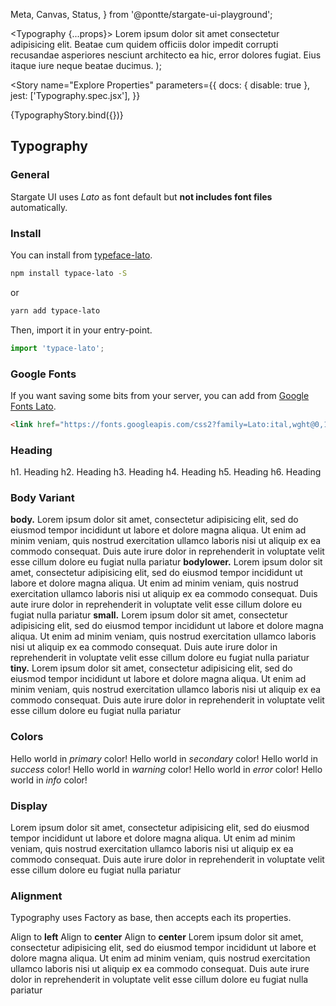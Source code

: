   Meta,
  Canvas,
  Status,
} from '@pontte/stargate-ui-playground';

  <Typography {...props}>
    Lorem ipsum dolor sit amet consectetur adipisicing elit. Beatae cum quidem officiis dolor impedit corrupti recusandae asperiores nesciunt architecto ea hic, error dolores fugiat. Eius itaque iure neque beatae ducimus.
  </Typography>
);

<Meta title="Core/Typography" component={Typography} />

<Story
  name="Explore Properties"
  parameters={{
    docs: { disable: true },
    jest: ['Typography.spec.jsx'],
  }}
>
  {TypographyStory.bind({})}
</Story>

## Typography

<Status type="stable" />

### General

Stargate UI uses *Lato* as font default but **not includes font files** automatically.

### Install

You can install from [typeface-lato](https://www.npmjs.com/package/typeface-lato).

```sh
npm install typace-lato -S
```

or

```sh
yarn add typace-lato
```

Then, import it in your entry-point.

```jsx
import 'typace-lato';
```

### Google Fonts

If you want saving some bits from your server, you can add from [Google Fonts Lato](https://fonts.google.com/specimen/Lato).

```html
<link href="https://fonts.googleapis.com/css2?family=Lato:ital,wght@0,100;0,300;0,400;0,700;0,900;1,100;1,300;1,400;1,700;1,900&display=swap" rel="stylesheet">
```

### Heading

<Canvas>
  <div>
    <Typography element="h1">h1. Heading</Typography>
    <Typography element="h2">h2. Heading</Typography>
    <Typography element="h3">h3. Heading</Typography>
    <Typography element="h4">h4. Heading</Typography>
    <Typography element="h5">h5. Heading</Typography>
    <Typography element="h6">h6. Heading</Typography>
  </div>
</Canvas>

### Body Variant

<Canvas>
  <Typography variant="body" paragraph>
    <b>body.</b> Lorem ipsum dolor sit amet, consectetur adipisicing elit,
    sed do eiusmod tempor incididunt ut labore et dolore magna aliqua. Ut enim ad minim
    veniam, quis nostrud exercitation ullamco laboris nisi ut aliquip ex ea commodo
    consequat. Duis aute irure dolor in reprehenderit in voluptate
    velit esse cillum dolore eu fugiat nulla pariatur
  </Typography>
  <Typography variant="bodylower" paragraph>
    <b>bodylower.</b> Lorem ipsum dolor sit amet, consectetur adipisicing elit, sed do eiusmod tempor incididunt ut
    labore et dolore magna aliqua. Ut enim ad minim veniam, quis nostrud exercitation ullamco laboris
    nisi ut aliquip ex ea commodo consequat. Duis aute irure dolor in reprehenderit in voluptate
    velit esse cillum dolore eu fugiat nulla pariatur
  </Typography>
  <Typography variant="small" paragraph>
    <b>small.</b> Lorem ipsum dolor sit amet, consectetur adipisicing elit,
    sed do eiusmod tempor incididunt ut labore et dolore magna aliqua. Ut enim ad minim
    veniam, quis nostrud exercitation ullamco laboris nisi ut aliquip ex ea commodo
    consequat. Duis aute irure dolor in reprehenderit in voluptate
    velit esse cillum dolore eu fugiat nulla pariatur
  </Typography>
  <Typography variant="tiny" paragraph>
    <b>tiny.</b> Lorem ipsum dolor sit amet, consectetur adipisicing elit, sed do eiusmod tempor incididunt ut
    labore et dolore magna aliqua. Ut enim ad minim veniam, quis nostrud exercitation ullamco laboris
    nisi ut aliquip ex ea commodo consequat. Duis aute irure dolor in reprehenderit in voluptate
    velit esse cillum dolore eu fugiat nulla pariatur
  </Typography>
</Canvas>


### Colors

<Canvas>
  <Typography variant="body" color="primary">
    Hello world in <i>primary</i> color!
  </Typography>
  <Typography variant="body" color="secondary">
    Hello world in <i>secondary</i> color!
  </Typography>
  <Typography variant="body" color="success">
    Hello world in <i>success</i> color!
  </Typography>
  <Typography variant="body" color="warning">
    Hello world in <i>warning</i> color!
  </Typography>
  <Typography variant="body" color="error">
    Hello world in <i>error</i> color!
  </Typography>
  <Typography variant="body" color="info">
    Hello world in <i>info</i> color!
  </Typography>
</Canvas>


### Display

<Canvas>
  <Typography element="span" display="block">
    Lorem ipsum dolor sit amet, consectetur adipisicing elit, sed do eiusmod tempor incididunt ut
    labore et dolore magna aliqua. Ut enim ad minim veniam, quis nostrud exercitation ullamco laboris
    nisi ut aliquip ex ea commodo consequat. Duis aute irure dolor in reprehenderit in voluptate
    velit esse cillum dolore eu fugiat nulla pariatur
  </Typography>
</Canvas>


### Alignment

Typography uses Factory as base, then accepts each its properties.

<Canvas>
  <div>
    <Typography gutter={0}>
        Align to <b>left</b>
    </Typography>
    <Typography gutter={0} textAlign="center">
        Align to <b>center</b>
    </Typography>
    <Typography gutter={4} textAlign="right">
        Align to <b>center</b>
    </Typography>
    <Typography textAlign="justify">
      Lorem ipsum dolor sit amet, consectetur adipisicing elit, sed do eiusmod tempor incididunt ut
      labore et dolore magna aliqua. Ut enim ad minim veniam, quis nostrud exercitation ullamco laboris
      nisi ut aliquip ex ea commodo consequat. Duis aute irure dolor in reprehenderit in voluptate
      velit esse cillum dolore eu fugiat nulla pariatur
    </Typography>
  </div>
</Canvas>
